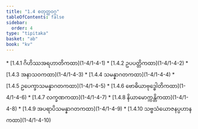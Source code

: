 ```yaml
---
title: "1.4 စတုတ္ထဝဂ္ဂ"
tableOfContents: false
sidebar:
  order: 4
type: "tipitaka"
basket: "ab"
book: "kv"
---
```



<DynamicBreadcrumb />



<TableOfContents book="kv" section="1.4">
* [1.4.1 ဂိဟိဿအရဟာတိကထာ](1-4/1-4-1)
* [1.4.2 ဥပပတ္တိကထာ](1-4/1-4-2)
* [1.4.3 အနာသဝကထာ](1-4/1-4-3)
* [1.4.4 သမန္နာဂတကထာ](1-4/1-4-4)
* [1.4.5 ဥပေက္ခာသမန္နာဂတကထာ](1-4/1-4-5)
* [1.4.6 ဗောဓိယာဗုဒ္ဓေါတိကထာ](1-4/1-4-6)
* [1.4.7 လက္ခဏကထာ](1-4/1-4-7)
* [1.4.8 နိယာမောက္ကန္တိကထာ](1-4/1-4-8)
* [1.4.9 အပရာပိသမန္နာဂတကထာ](1-4/1-4-9)
* [1.4.10 သဗ္ဗသံယောဇနပ္ပဟာနကထာ](1-4/1-4-10)
</TableOfContents>